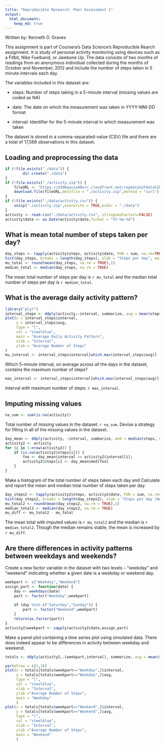 ```yaml
---
title: "Reproducible Research: Peer Assessment 1"
output: 
  html_document:
    keep_md: true
---
```

Written by: Kenneth D. Graves

This assignment is part of Coursera's Data Science's Reproducible Rearch assignment. It is study of personal activity monitoring using devices such as a Fitbit, Nike Fuelband, or Jawbone Up. The data consists of two months of readings from an anonymous individual collected during the months of October and November, 2012 and include the number of steps taken in 5 minute intervals each day.

The variables included in this dataset are:

* steps: Number of steps taking in a 5-minute interval (missing values are coded as NA)

* date: The date on which the measurement was taken in YYYY-MM-DD format

* interval: Identifier for the 5-minute interval in which measurement was taken

The dataset is stored in a comma-separated-value (CSV) file and there are a total of 17,568 observations in this dataset.

## Loading and preprocessing the data
```r
if (!file.exists("./data")) {
        dir.create("./data")
}
if (!file.exists("./activity.zip")) {
    fileURL <- "https://d396qusza40orc.cloudfront.net/repdata%2Fdata%2Factivity.zip"
    download.file(fileURL,destfile = "./activity.zip",method = "curl")
}
if (!file.exists("./data/activity.csv")) {
    unzip("./activity.zip",overwrite = TRUE,exdir = "./data")
}
activity <- read.csv("./data/activity.csv", stringsAsFactors=FALSE)
activity$date <- as.Date(activity$date,format = "%Y-%m-%d")
```

## What is mean total number of steps taken per day?
```r
day_steps <- tapply(activity$steps, activity$date, FUN = sum, na.rm=TRUE)
hist(day_steps, breaks = length(day_steps), xlab = "Steps per day", main = "Total Number of Steps by Day", col = "steelblue")
mu_total <- round(mean(day_steps, na.rm = TRUE),1)
median_total <- median(day_steps, na.rm = TRUE)
```
The mean total number of steps per day is `r mu_total` and the median total number of steps per day is `r median_total`.

## What is the average daily activity pattern?
```r
library("plyr")
interval_steps <- ddply(activity,~interval, summarize, avg = mean(steps, na.rm = TRUE))
plot(x = interval_steps$interval, 
     y = interval_steps$avg, 
     type = "l", 
     col = "steelblue",
     main = "Average Daily Activity Pattern",
     xlab = "Interval",
     ylab = "Average Number of Steps"
)
mu_interval <- interval_steps$interval[which.max(interval_steps$avg)]
```
Which 5-minute interval, on average across all the days in the dataset, contains the maximum number of steps?
```r
max_interval <- interval_steps$interval[which.max(interval_steps$avg)]
```
Interval with maximum number of steps: `r max_interval`.

## Imputing missing values
```r
na_sum <- sum(is.na(activity))
```
Total number of missing values in the dataset: `r na_sum`.
Devise a strategy for filling in all of the missing values in the dataset.
```r
day_mean <- ddply(activity, ~interval, summarize, med = median(steps, na.rm = TRUE))
activity2 <- activity
for (i in 1:nrow(activity2)) {
    if (is.na(activity2$steps[i])) {
        foo <- day_mean$interval == activity2$interval[i];
        activity2$steps[i] <- day_mean$med[foo]
    }
}
```
Make a histogram of the total number of steps taken each day and Calculate and report the mean and median total number of steps taken per day.
```r
day_steps2 <- tapply(activity2$steps, activity2$date, FUN = sum, na.rm=TRUE)
hist(day_steps2, breaks = length(day_steps2), xlab = "Steps per day (NA projected)", main = "Total Number of Steps by Day", col = "steelblue")
mu_total2 <- round(mean(day_steps2, na.rm = TRUE),1)
median_total2 <- median(day_steps2, na.rm = TRUE)
mu_diff <- mu_total2 - mu_total
```
The mean total with imputed values is `r mu_total2` and the median is `r median_total2`.  Though the median remains stable, the mean is increased by `r mu_diff`.


## Are there differences in activity patterns between weekdays and weekends?
Create a new factor variable in the dataset with two levels -- "weekday" and "weekend" indicating whether a given date is a weekday or weekend day.
```r
weekpart <- c("Weekday","Weekend")
assign_part <- function(date) {
    day <- weekdays(date)
    part <- factor("Weekday",weekpart)
    
    if (day %in% c("Saturday","Sunday")) {
        part <- factor("Weekend",weekpart)
    }
    return(as.factor(part))
}
activity2$weekpart <- sapply(activity2$date,assign_part)

```
Make a panel plot containing a time series plot using simulated data. There does indeed appear to be differences in activity between weekday and weekend.
```r
totals <- ddply(activity2,.(weekpart,interval), summarize, avg = mean(steps, na.rm= TRUE))

par(mfrow = c(2,1))
plot(x = totals[totals$weekpart=="Weekday",]$interval, 
     y = totals[totals$weekpart=="Weekday",]$avg, 
     type = "l",
     col = "steelblue",
     xlab = "Interval", 
     ylab ="Average Number of Steps", 
     main = "Weekday"
     )
plot(x = totals[totals$weekpart=="Weekend",]$interval, 
     y = totals[totals$weekpart=="Weekend",]$avg, 
     type = "l",
     col = "steelblue",
     xlab = "Interval", 
     ylab ="Average Number of Steps", 
     main = "Weekend"
     )
```

